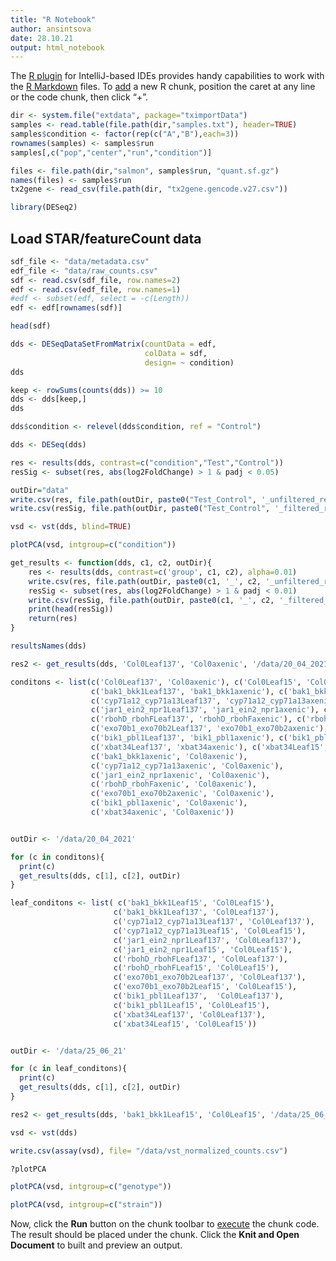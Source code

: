 ```yaml
---
title: "R Notebook"
author: ansintsova
date: 28.10.21
output: html_notebook
---
```


The [R plugin](https://www.jetbrains.com/help/pycharm/r-plugin-support.html) for IntelliJ-based IDEs provides
handy capabilities to work with the [R Markdown](https://www.jetbrains.com/help/pycharm/r-markdown.html) files.
To [add](https://www.jetbrains.com/help/pycharm/r-markdown.html#add-code-chunk) a new R chunk,
position the caret at any line or the code chunk, then click "+".


```r
dir <- system.file("extdata", package="tximportData")
samples <- read.table(file.path(dir,"samples.txt"), header=TRUE)
samples$condition <- factor(rep(c("A","B"),each=3))
rownames(samples) <- samples$run
samples[,c("pop","center","run","condition")]
```

```r
files <- file.path(dir,"salmon", samples$run, "quant.sf.gz")
names(files) <- samples$run
tx2gene <- read_csv(file.path(dir, "tx2gene.gencode.v27.csv"))

```

```r
library(DESeq2)
```
## Load STAR/featureCount data

```r
sdf_file <- "data/metadata.csv"
edf_file <- "data/raw_counts.csv"
sdf <- read.csv(sdf_file, row.names=2)
edf <- read.csv(edf_file, row.names=1)
#edf <- subset(edf, select = -c(Length))
edf <- edf[rownames(sdf)]
```

```r
head(sdf)
```
```r
dds <- DESeqDataSetFromMatrix(countData = edf,
                              colData = sdf,
                              design= ~ condition)
dds
```
```r
keep <- rowSums(counts(dds)) >= 10
dds <- dds[keep,]
dds
```
```r
dds$condition <- relevel(dds$condition, ref = "Control")
```
```r
dds <- DESeq(dds)
```
```r

res <- results(dds, contrast=c("condition","Test","Control"))
resSig <- subset(res, abs(log2FoldChange) > 1 & padj < 0.05)
```
```r
outDir="data"
write.csv(res, file.path(outDir, paste0("Test_Control", '_unfiltered_results.csv')))
write.csv(resSig, file.path(outDir, paste0("Test_Control", '_filtered_results.csv')))
```

```r
vsd <- vst(dds, blind=TRUE)
```
```r
plotPCA(vsd, intgroup=c("condition"))
```

```r
get_results <- function(dds, c1, c2, outDir){
    res <- results(dds, contrast=c('group', c1, c2), alpha=0.01)
    write.csv(res, file.path(outDir, paste0(c1, '_', c2, '_unfiltered_results.csv')))
    resSig <- subset(res, abs(log2FoldChange) > 1 & padj < 0.01)
    write.csv(resSig, file.path(outDir, paste0(c1, '_', c2, '_filtered_results.csv')))
    print(head(resSig))
    return(res)
}
```

```r
resultsNames(dds)
```

```r

res2 <- get_results(dds, 'Col0Leaf137', 'Col0axenic', '/data/20_04_2021')
```

```r
conditons <- list(c('Col0Leaf137', 'Col0axenic'), c('Col0Leaf15', 'Col0axenic'),
                  c('bak1_bkk1Leaf137', 'bak1_bkk1axenic'), c('bak1_bkk1Leaf15', 'bak1_bkk1axenic'),
                  c('cyp71a12_cyp71a13Leaf137', 'cyp71a12_cyp71a13axenic'), c('cyp71a12_cyp71a13Leaf15', 'cyp71a12_cyp71a13axenic'),
                  c('jar1_ein2_npr1Leaf137', 'jar1_ein2_npr1axenic'), c('jar1_ein2_npr1Leaf15', 'jar1_ein2_npr1axenic'),
                  c('rbohD_rbohFLeaf137', 'rbohD_rbohFaxenic'), c('rbohD_rbohFLeaf15', 'rbohD_rbohFaxenic'),
                  c('exo70b1_exo70b2Leaf137', 'exo70b1_exo70b2axenic'), c('exo70b1_exo70b2Leaf15', 'exo70b1_exo70b2axenic'),
                  c('bik1_pbl1Leaf137', 'bik1_pbl1axenic'), c('bik1_pbl1Leaf15', 'bik1_pbl1axenic'),
                  c('xbat34Leaf137', 'xbat34axenic'), c('xbat34Leaf15', 'xbat34axenic'),
                  c('bak1_bkk1axenic', 'Col0axenic'),
                  c('cyp71a12_cyp71a13axenic', 'Col0axenic'),
                  c('jar1_ein2_npr1axenic', 'Col0axenic'),
                  c('rbohD_rbohFaxenic', 'Col0axenic'),
                  c('exo70b1_exo70b2axenic', 'Col0axenic'),
                  c('bik1_pbl1axenic', 'Col0axenic'),
                  c('xbat34axenic', 'Col0axenic'))


outDir <- '/data/20_04_2021'

for (c in conditons){
  print(c)
  get_results(dds, c[1], c[2], outDir)
}

```


```r
leaf_conditons <- list( c('bak1_bkk1Leaf15', 'Col0Leaf15'),
                       c('bak1_bkk1Leaf137', 'Col0Leaf137'),
                       c('cyp71a12_cyp71a13Leaf137', 'Col0Leaf137'),
                       c('cyp71a12_cyp71a13Leaf15', 'Col0Leaf15'),
                       c('jar1_ein2_npr1Leaf137', 'Col0Leaf137'),
                       c('jar1_ein2_npr1Leaf15', 'Col0Leaf15'),
                       c('rbohD_rbohFLeaf137', 'Col0Leaf137'),
                       c('rbohD_rbohFLeaf15', 'Col0Leaf15'),
                       c('exo70b1_exo70b2Leaf137', 'Col0Leaf137'),
                       c('exo70b1_exo70b2Leaf15', 'Col0Leaf15'),
                       c('bik1_pbl1Leaf137',  'Col0Leaf137'),
                       c('bik1_pbl1Leaf15', 'Col0Leaf15'),
                       c('xbat34Leaf137', 'Col0Leaf137'),
                       c('xbat34Leaf15', 'Col0Leaf15'))


outDir <- '/data/25_06_21'

for (c in leaf_conditons){
  print(c)
  get_results(dds, c[1], c[2], outDir)
}

```
```r
res2 <- get_results(dds, 'bak1_bkk1Leaf15', 'Col0Leaf15', '/data/25_06_21')
```



```r
vsd <- vst(dds)
```
```r
write.csv(assay(vsd), file= "/data/vst_normalized_counts.csv")
```

```r
?plotPCA
```

```r
plotPCA(vsd, intgroup=c("genotype"))
```


```r

plotPCA(vsd, intgroup=c("strain"))

```


Now, click the **Run** button on the chunk toolbar to [execute](https://www.jetbrains.com/help/pycharm/r-markdown.html#run-r-code) the chunk code. The result should be placed under the chunk.
Click the **Knit and Open Document** to built and preview an output.